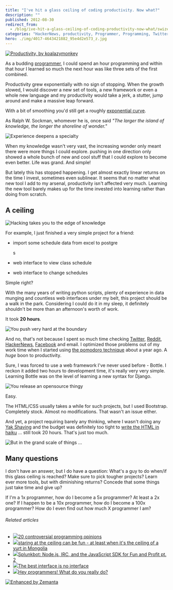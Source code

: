 ```yaml
---
title: "I've hit a glass ceiling of coding productivity. Now what?"
description: ""
published: 2012-08-30
redirect_from:
  - /blog/ive-hit-a-glass-ceiling-of-coding-productivity-now-what/swizec/5191
categories: "HackerNews, productivity, Programmer, Programming, Twitter, Uncategorized, User interface, yak shaving"
hero: ./img/4017-4643421882_95e4d2e573_z.jpg
---
```


[![Productivity, by koalazymonkey](./img/4017-4643421882_95e4d2e573_z.jpg "Productivity, by koalazymonkey")](http://www.flickr.com/photos/koalazymonkey/4643421882/)

As a budding [programmer](http://en.wikipedia.org/wiki/Programmer "Programmer"), I could spend an hour programming and within that hour I learned so much the next hour was like three sets of the first combined.

Productivity grew exponentially with no sign of stopping. When the growth slowed, I would discover a new set of tools, a new framework or even a whole new language and my productivity would take a jerk, a stutter, jump around and make a massive leap forward.

With a bit of smoothing you'd still get a roughly [exponential curve](http://en.wikipedia.org/wiki/Exponential_growth "Exponential growth").

As Ralph W. Sockman, whomever he is, once said _"The larger the island of knowledge, the longer the shoreline of wonder."_

![Experience deepens a specialty](./img/articles-phd-school-in-pictures-images-PhDKnowledge.005.jpg "Experience deepens a specialty")

When my knowledge wasn't very vast, the increasing wonder only meant there were more things I could explore. pushing in one direction only showed a whole bunch of new and cool stuff that I could explore to become even better. Life was grand. And simple!

But lately this has stopped happening. I get almost exactly linear returns on the time I invest, sometimes even sublinear. It seems that no matter what new tool I add to my arsenal, productivity isn't affected very much. Learning the new tool barely makes up for the time invested into learning rather than doing from scratch.

## A ceiling

![Hacking takes you to the edge of knowledge](./img/articles-phd-school-in-pictures-images-PhDKnowledge.006.jpg "Hacking takes you to the edge of knowledge")

For example, I just finished a very simple project for a friend:

- import some schedule data from excel to postgre

  s
- web interface to view class schedule
- web interface to change schedules

Simple right?

With the many years of writing python scripts, plenty of experience in data munging and countless web interfaces under my belt, this project should be a walk in the park. Considering I could do it in my sleep, it definitely shouldn't be more than an afternoon's worth of work.

It took **20 hours**.

![You push very hard at the boundary](./img/articles-phd-school-in-pictures-images-PhDKnowledge.008.jpg "You push very hard at the boundary")

And no, that's not because I spent so much time checking [Twitter](http://twitter.com "Twitter"), [Reddit](http://reddit.com/ "Reddit"), [HackerNews](http://news.ycombinator.com/ "Hacker News"), [Facebook](http://facebook.com "Facebook") and email. I optimized those problems out of my work time when I started using [the pomodoro technique](http://swizec.com/blog/living-life-in-25min-increments/swizec/1859 "Living life in 25min increments") about a year ago. A _huge_ boon to productivity.

Sure, I was forced to use a web framework I've never used before - Bottle. I reckon it added two hours to development time, it's really very very simple. Learning Bottle was on the level of learning a new syntax for Django.

![You release an opensource thingy](./img/articles-phd-school-in-pictures-images-PhDKnowledge.009.jpg "You release an opensource thingy")

Easy.

The HTML/CSS usually takes a while for such projects, but I used Bootstrap. Completely stock. Almost no modifications. That wasn't an issue either.

And yet, a project requiring barely any thinking, where I wasn't doing any [Yak Shaving](http://en.wiktionary.org/wiki/yak_shaving) and the budget was definitely too tight to [write the HTML in haiku](http://xkcd.com/554/) ... still took 20 hours. That's just too much.

![But in the grand scale of things ...](./img/articles-phd-school-in-pictures-images-PhDKnowledge.012.jpg "But in the grand scale of things ...")

## Many questions

I don't have an answer, but I do have a question: What's a guy to do when/if this glass ceiling is reached? Make sure to pick tougher projects? Learn ever more tools, but with diminishing returns? Concede that some things just take time and give up?

If I'm a 1x programmer, how do I become a 5x programmer? At least a 2x one? If I happen to be a 10x programmer, how do I become a 100x programmer? How do I even find out how much X programmer I am?

###### Related articles

- [![](http://i.zemanta.com/noimg_25_80_80.jpg)](http://programmers.blogoverflow.com/2012/08/20-controversial-programming-opinions/)[20 controversial programming opinions](http://programmers.blogoverflow.com/2012/08/20-controversial-programming-opinions/)
- [![](http://i.zemanta.com/109435301_80_80.jpg)](http://vivianesview.wordpress.com/2012/08/30/staring-at-the-ceiling-can-be-fun-at-lest-when-its-the-ceiling-of-a-yurt-in-mongolia/)[staring at the ceiling can be fun - at least when it's the ceiling of a yurt in Mongolia](http://vivianesview.wordpress.com/2012/08/30/staring-at-the-ceiling-can-be-fun-at-lest-when-its-the-ceiling-of-a-yurt-in-mongolia/)
- [![](http://i.zemanta.com/98588264_80_80.jpg)](http://blogs.splunk.com/2012/07/05/splunkbot-node-js-irc-and-the-javascript-sdk-for-fun-and-profit-pt-2/)[Splunkbot: Node.js, IRC, and the JavaScript SDK for Fun and Profit pt. 2](http://blogs.splunk.com/2012/07/05/splunkbot-node-js-irc-and-the-javascript-sdk-for-fun-and-profit-pt-2/)
- [![](http://i.zemanta.com/noimg_29_80_80.jpg)](http://www.cooper.com/journal/2012/08/the-best-interface-is-no-interface.html/)[The best interface is no interface](http://www.cooper.com/journal/2012/08/the-best-interface-is-no-interface.html/)
- [![](http://i.zemanta.com/109032168_80_80.jpg)](http://eskills4future.wordpress.com/2012/08/27/programmers-what-do-you-really-do/)[Hey programmers! What do you really do?](http://eskills4future.wordpress.com/2012/08/27/programmers-what-do-you-really-do/)

[![Enhanced by Zemanta](http://img.zemanta.com/zemified_e.png?x-id=08bc5ae9-5767-4b42-b3d8-fd8564f68900)](http://www.zemanta.com/?px "Enhanced by Zemanta")
